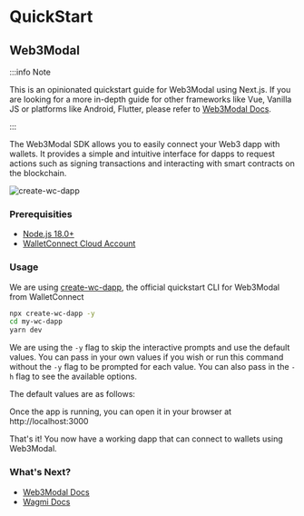 
# QuickStart

## Web3Modal

:::info Note

This is an opinionated quickstart guide for Web3Modal using Next.js. If you are looking for a more in-depth guide for other frameworks like Vue, Vanilla JS or platforms like Android, Flutter, please refer to [Web3Modal Docs](./web3modal/about).

:::

The Web3Modal SDK allows you to easily connect your Web3 dapp with wallets. It provides a simple and intuitive interface for dapps to request actions such as signing transactions and interacting with smart contracts on the blockchain.

![create-wc-dapp](../static/img/create-wc-dapp.png 'create-wc-dapp Next.js Template')

### Prerequisities

- [Node.js 18.0+](https://nodejs.org/en)
- [WalletConnect Cloud Account](https://cloud.walletconnect.com/?utm_source=walletconnect-docs&utm_campaign=quickstart)

### Usage

We are using [create-wc-dapp](https://github.com/WalletConnect/create-wc-dapp), the official quickstart CLI for Web3Modal from WalletConnect

```bash
npx create-wc-dapp -y
cd my-wc-dapp
yarn dev
```

We are using the `-y` flag to skip the interactive prompts and use the default values. You can pass in your own values if you wish or run this command without the `-y` flag to be prompted for each value. You can also pass in the `-h` flag to see the available options.

The default values are as follows:

<Table
  headers={['Option', 'Description', 'Value']}
  data={[
    {
      option: 'Template',
      description: 'Template to use for the project',
      value: { code: 'nextjs' }
    },
    {
      option: 'Package Manager',
      description: 'Package manager to use for the project',
      value: { code: 'yarn' }
    },
    {
      option: 'Install Dependencies',
      description: 'Whether to install dependencies after project creation',
      value: { code: 'true' }
    },
    {
      option: 'Folder',
      description: 'Folder to create the project in',
      value: { code: 'my-wc-dapp' }
    }
  ]}
/>

Once the app is running, you can open it in your browser at http://localhost:3000

That's it! You now have a working dapp that can connect to wallets using Web3Modal.

### What's Next?

- [Web3Modal Docs](./web3modal/about)
- [Wagmi Docs](https://wagmi.sh/react/getting-started)

<!---
## Web3Wallet

// TODO

## Web3Inbox

// TODO
-->
